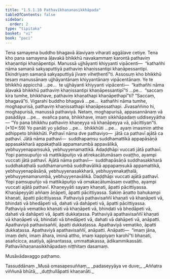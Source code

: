 ```yaml
---
title: "1.5.1.10 Pathavīkhaṇanasikkhāpada"
tableOfContents: false
sidebar:
  order: 2
type: "tipitaka"
basket: "vi"
book: "paci"
---
```



<DynamicBreadcrumb />

<Division number="84" book="paci" bookNo="2" page="49">

<Paragraph number="321" book="paci">
Tena samayena buddho bhagavā āḷaviyaṃ viharati aggāḷave cetiye. Tena kho pana samayena āḷavakā bhikkhū navakammaṃ karontā pathaviṃ khaṇantipi khaṇāpentipi. Manussā ujjhāyanti khiyyanti vipācenti—  “kathañhi nāma samaṇā sakyaputtiyā pathaviṃ khaṇissantipi khaṇāpessantipi. Ekindriyaṃ samaṇā sakyaputtiyā jīvaṃ viheṭhentī”ti.
</Paragraph>

<Paragraph number="322" book="paci">
Assosuṃ kho bhikkhū tesaṃ manussānaṃ ujjhāyantānaṃ khiyyantānaṃ vipācentānaṃ. Ye te bhikkhū appicchā …pe…  te ujjhāyanti khiyyanti vipācenti—  “kathañhi nāma āḷavakā bhikkhū pathaviṃ khaṇissantipi khaṇāpessantipī”ti …pe…  “saccaṃ kira tumhe, bhikkhave, pathaviṃ khaṇathapi khaṇāpethapī”ti? “Saccaṃ, bhagavā”ti. Vigarahi buddho bhagavā …pe…  kathañhi nāma tumhe, moghapurisā, pathaviṃ khaṇissathapi khaṇāpessathapi. Jīvasaññino hi, moghapurisā, manussā pathaviyā. Netaṃ, moghapurisā, appasannānaṃ vā pasādāya …pe…  evañca pana, bhikkhave, imaṃ sikkhāpadaṃ uddiseyyātha—
</Paragraph>

</Division>
<Division number="85" book="paci" bookNo="2" page="49">

<Paragraph number="323" book="paci">
<Emphasis>“Yo pana bhikkhu pathaviṃ khaṇeyya vā khaṇāpeyya vā, pācittiyan”</Emphasis>ti. (*10*:<Emphasis>59</Emphasis>)
</Paragraph>

</Division>
<Division number="86" book="paci" bookNo="2" page="49">

<Paragraph number="324" book="paci">
<Emphasis>Yo panā</Emphasis>ti yo yādiso …pe…  <Emphasis>bhikkhū</Emphasis>ti …pe…  ayaṃ imasmiṃ atthe adhippeto bhikkhūti.
</Paragraph>

<Paragraph number="325" book="paci">
<Emphasis>Pathavī</Emphasis> nāma dve pathaviyo—  jātā ca pathavī ajātā ca pathavī.
</Paragraph>

<Paragraph number="326" book="paci">
<Emphasis>Jātā</Emphasis> nāma pathavī—  suddhapaṃsu suddhamattikā appapāsāṇā appasakkharā appakaṭhalā appamarumbā appavālikā, yebhuyyenapaṃsukā, yebhuyyenamattikā. Adaḍḍhāpi vuccati jātā pathavī. Yopi paṃsupuñjo vā mattikāpuñjo vā atirekacātumāsaṃ ovaṭṭho, ayampi vuccati jātā pathavī.
</Paragraph>

<Paragraph number="327" book="paci">
<Emphasis>Ajātā</Emphasis> nāma pathavī—  suddhapāsāṇā suddhasakkharā suddhakaṭhalā suddhamarumbā suddhavālikā appapaṃsukā appamattikā, yebhuyyenapāsāṇā, yebhuyyenasakkharā, yebhuyyenakaṭhalā, yebhuyyenamarumbā, yebhuyyenavālikā. Daḍḍhāpi vuccati ajātā pathavī. Yopi paṃsupuñjo vā mattikāpuñjo vā omakacātumāsaṃ ovaṭṭho, ayampi vuccati ajātā pathavī.
</Paragraph>

<Paragraph number="328" book="paci">
<Emphasis>Khaṇeyyā</Emphasis>ti sayaṃ khaṇati, āpatti pācittiyassa.
</Paragraph>

<Paragraph number="329" book="paci">
<Emphasis>Khaṇāpeyyā</Emphasis>ti aññaṃ āṇāpeti, āpatti pācittiyassa. Sakiṃ āṇatto bahukampi khaṇati, āpatti pācittiyassa.
</Paragraph>

</Division>
<Division number="87" book="paci" bookNo="2" page="50">

<Paragraph number="330" book="paci">
Pathaviyā pathavisaññī khaṇati vā khaṇāpeti vā, bhindati vā bhedāpeti vā, dahati vā dahāpeti vā, āpatti pācittiyassa.
</Paragraph>

<Paragraph number="331" book="paci">
Pathaviyā vematiko khaṇati vā khaṇāpeti vā, bhindati vā bhedāpeti vā, dahati vā dahāpeti vā, āpatti dukkaṭassa.
</Paragraph>

<Paragraph number="332" book="paci">
Pathaviyā apathavisaññī khaṇati vā khaṇāpeti vā, bhindati vā bhedāpeti vā, dahati vā dahāpeti vā, anāpatti.
</Paragraph>

<Paragraph number="333" book="paci">
Apathaviyā pathavisaññī, āpatti dukkaṭassa. Apathaviyā vematiko, āpatti dukkaṭassa. Apathaviyā apathavisaññī, anāpatti.
</Paragraph>

</Division>
<Division number="88" book="paci" bookNo="2" page="50">

<Paragraph number="334" book="paci">
Anāpatti—  “imaṃ jāna, imaṃ dehi, imaṃ āhara, iminā attho, imaṃ kappiyaṃ karohī”ti bhaṇati, asañcicca, asatiyā, ajānantassa, ummattakassa, ādikammikassāti.

</Paragraph>
</Division>

<Paragraph number="335" type="center" book="paci">
Pathavīkhaṇanasikkhāpadaṃ niṭṭhitaṃ dasamaṃ.

  
Musāvādavaggo paṭhamo.



</Paragraph>

<Paragraph number="336" type="center" book="paci">
Tassuddānaṃ


</Paragraph>

<Paragraph number="337" type="verses" book="paci">
_Musā omasapesuññaṃ,_  
_padaseyyāya ve duve;_  
_Aññatra viññunā bhūtā,_  
_duṭṭhullāpatti khaṇanāti._
</Paragraph>